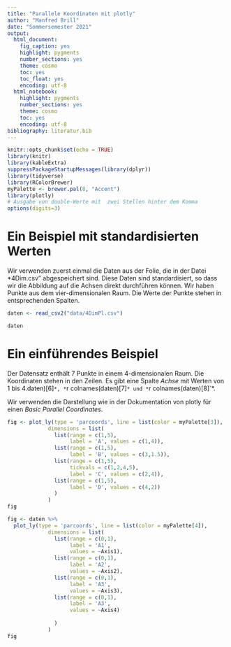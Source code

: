 ```yaml
---
title: "Parallele Koordinaten mit plotly"
author: "Manfred Brill"
date: "Sommersemester 2021"
output: 
  html_document: 
    fig_caption: yes
    highlight: pygments
    number_sections: yes
    theme: cosmo
    toc: yes
    toc_float: yes
    encoding: utf-8  
  html_notebook:
    highlight: pygments
    number_sections: yes
    theme: cosmo
    toc: yes
    encoding: utf-8  
bibliography: literatur.bib    
---
```


```r
knitr::opts_chunk$set(echo = TRUE)
library(knitr)
library(kableExtra)
suppressPackageStartupMessages(library(dplyr))
library(tidyverse)
library(RColorBrewer)
myPalette <- brewer.pal(8, "Accent")
library(plotly)
# Ausgabe von double-Werte mit  zwei Stellen hinter dem Komma
options(digits=3)
```

# Ein Beispiel mit standardisierten Werten
Wir verwenden zuerst einmal die Daten aus der Folie, die in der Datei *4Dim.csv" abgespeichert sind. Diese Daten sind standardisiert, so dass wir die Abbildung auf die Achsen direkt durchführen können. Wir haben Punkte aus dem vier-dimensionalen Raum. Die Werte der Punkte stehen in entsprechenden Spalten.

```r
daten <- read_csv2("data/4DimPl.csv")

daten
```



# Ein einführendes Beispiel

Der Datensatz enthält 7 Punkte in einem 4-dimensionalen Raum. 
Die Koordinaten stehen in den Zeilen. Es gibt eine Spalte *Achse*  mit Werten von 1 bis 4.daten)[6]`*, *`r colnames(daten)[7]`* und *`r colnames(daten)[8]`*.



Wir verwenden die Darstellung wie in der Dokumentation von plotly für einen *Basic Parallel Coordinates*.

```r
fig <- plot_ly(type = 'parcoords', line = list(color = myPalette[3]),
             dimensions = list(
               list(range = c(1,5),
                    label = 'A', values = c(1,4)),
               list(range = c(1,5),
                    label = 'B', values = c(3,1.5)),
               list(range = c(1,5),
                    tickvals = c(1,2,4,5),
                    label = 'C', values = c(2,4)),
               list(range = c(1,5),
                    label = 'D', values = c(4,2))
               )
             )
fig
```


```r
fig <- daten %>%
  plot_ly(type = 'parcoords', line = list(color = myPalette[4]),
             dimensions = list(
               list(range = c(0,1),
                    label = 'A1', 
                    values = ~Axis1),
               list(range = c(0,1),
                    label = 'A2', 
                    values = ~Axis2),
               list(range = c(0,1),
                    label = 'A3', 
                    values = ~Axis3),
               list(range = c(0,1),
                    label = 'A3', 
                    values = ~Axis4)
          
               )
             )
fig
```